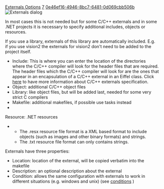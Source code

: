 [[Property:title|Externals Options]]
[[Property:weight|7]]
[[Property:uuid|0e46ef16-4946-8bc7-6481-0d069cbb506b]]
[[Image:external-options|Externals dialog]]  

In most cases this is not needed but for some C/C++ externals and in some .NET projects it is necessary to specify additional includes, objects or resources.

If you use a library, externals of this library are automatically included. E.g. if you use vision2 the externals for vision2 don't need to be added to the project itself.
* Include: This is where you can enter the location of the directories where the C/C++ compiler will look for the header files that are required. The header files which the C/C++ compiler will look for are the ones that appear in an encapsulation of a C/C++ external in an Eiffel class. Click [[External features: Introduction|here]]  to have more information about C/C++ externals specification.
* Object: additional C/C++ object files
* Library: like object files, but will be added last, needed for some very strict C compilers
* Makefile: additional makefiles, if possible use tasks instead
*  
Resource: .NET resources
** The .resx resource file format is a XML based format to include objects (such as images and other binary formats) and strings.
** The .txt resource file format can only contains strings.

Externals have three properties: 
* Location: location of the external, will be copied verbatim into the makefile
* Description: an optional description about the external
* Condition: allows the same configuration with externals to work in different situations (e.g. windows and unix) (see [[General Target Options|conditions]] ) 




